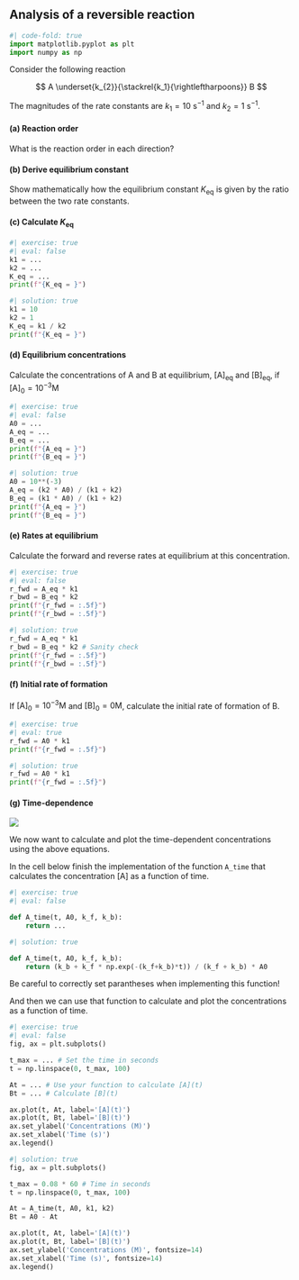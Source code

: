 ## Analysis of a reversible reaction 

```python
#| code-fold: true
import matplotlib.pyplot as plt
import numpy as np
```

Consider the following reaction 

$$
A \underset{k_{2}}{\stackrel{k_1}{\rightleftharpoons}} B
$$

The magnitudes of the rate constants are $k_1 = 10 \ \mathrm{s}^{-1}$ and $k_2 = 1 \ \mathrm{s}^{-1}$.

#### (a) Reaction order

What is the reaction order in each direction?

#### (b) Derive equilibrium constant 

Show mathematically how the equilibrium constant $K_{\mathrm{eq}}$ is given by the ratio between the two rate constants.

#### (c) Calculate $K_{\mathrm{eq}}$

```python
#| exercise: true
#| eval: false
k1 = ...
k2 = ...
K_eq = ...
print(f"{K_eq = }")
```

```python
#| solution: true
k1 = 10 
k2 = 1
K_eq = k1 / k2
print(f"{K_eq = }")
```

#### (d) Equilibrium concentrations 

Calculate the concentrations of A and B at equilibrium, $[\mathrm{A}]_{\mathrm{eq}}$ and $[\mathrm{B}]_\mathrm{eq}$, if $[\mathrm{A}]_0 = 10^{-3} \text{M}$

```python
#| exercise: true
#| eval: false
A0 = ...
A_eq = ...
B_eq = ...
print(f"{A_eq = }")
print(f"{B_eq = }")
```

```python
#| solution: true
A0 = 10**(-3)
A_eq = (k2 * A0) / (k1 + k2)
B_eq = (k1 * A0) / (k1 + k2)
print(f"{A_eq = }")
print(f"{B_eq = }")
```

#### (e) Rates at equilibrium

Calculate the forward and reverse rates at equilibrium at this concentration.

```python
#| exercise: true
#| eval: false
r_fwd = A_eq * k1
r_bwd = B_eq * k2
print(f"{r_fwd = :.5f}")
print(f"{r_bwd = :.5f}")
```

```python
#| solution: true
r_fwd = A_eq * k1
r_bwd = B_eq * k2 # Sanity check
print(f"{r_fwd = :.5f}")
print(f"{r_bwd = :.5f}")
```

#### (f) Initial rate of formation 

If $[\mathrm{A}]_0 = 10^{-3} \text{M}$ and $[\mathrm{B}]_0 = 0 \text{M}$, calculate the initial rate of formation of B.

```python
#| exercise: true
#| eval: true
r_fwd = A0 * k1
print(f"{r_fwd = :.5f}")
```

```python
#| solution: true
r_fwd = A0 * k1
print(f"{r_fwd = :.5f}")
```

#### (g) Time-dependence

![](https://raw.githubusercontent.com/au-mbg/fysisk-biokemi/refs/heads/main/course/lessons/figures/week_48/reversible_reaction.png){.lightbox}

We now want to calculate and plot the time-dependent concentrations using the above equations. 

In the cell below finish the implementation of the function `A_time` that calculates 
the concentration [A] as a function of time.

```python
#| exercise: true
#| eval: false

def A_time(t, A0, k_f, k_b):
    return ...
```

```python
#| solution: true

def A_time(t, A0, k_f, k_b):
    return (k_b + k_f * np.exp(-(k_f+k_b)*t)) / (k_f + k_b) * A0
```

::: {.callout-caution}

Be careful to correctly set parantheses when implementing this function!

::: 

And then we can use that function to calculate and plot the concentrations as a function of time. 

```python
#| exercise: true
#| eval: false
fig, ax = plt.subplots()

t_max = ... # Set the time in seconds
t = np.linspace(0, t_max, 100)

At = ... # Use your function to calculate [A](t)
Bt = ... # Calculate [B](t)

ax.plot(t, At, label='[A](t)')
ax.plot(t, Bt, label='[B](t)')
ax.set_ylabel('Concentrations (M)')
ax.set_xlabel('Time (s)')
ax.legend()
```

```python
#| solution: true
fig, ax = plt.subplots()

t_max = 0.08 * 60 # Time in seconds
t = np.linspace(0, t_max, 100)

At = A_time(t, A0, k1, k2)
Bt = A0 - At

ax.plot(t, At, label='[A](t)')
ax.plot(t, Bt, label='[B](t)')
ax.set_ylabel('Concentrations (M)', fontsize=14)
ax.set_xlabel('Time (s)', fontsize=14)
ax.legend()
```
